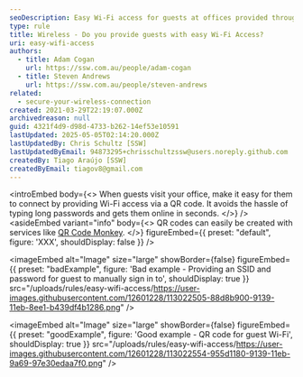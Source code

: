 ```yaml
---
seoDescription: Easy Wi-Fi access for guests at offices provided through QR codes for seamless connectivity.
type: rule
title: Wireless - Do you provide guests with easy Wi-Fi Access?
uri: easy-wifi-access
authors:
  - title: Adam Cogan
    url: https://ssw.com.au/people/adam-cogan
  - title: Steven Andrews
    url: https://ssw.com.au/people/steven-andrews
related:
  - secure-your-wireless-connection
created: 2021-03-29T22:19:07.000Z
archivedreason: null
guid: 4321f4d9-d98d-4733-b262-14ef53e10591
lastUpdated: 2025-05-05T02:14:20.000Z
lastUpdatedBy: Chris Schultz [SSW]
lastUpdatedByEmail: 94873295+chrisschultzssw@users.noreply.github.com
createdBy: Tiago Araújo [SSW]
createdByEmail: tiagov8@gmail.com
---
```


<introEmbed
  body={<>
When guests visit your office, make it easy for them to connect by providing Wi-Fi access via a QR code. It avoids the hassle of typing long passwords and gets them online in seconds.
  </>}
/>
<asideEmbed
  variant="info"
  body={<>
    QR codes can easily be created with services like [QR Code Monkey](https://www.qrcode-monkey.com/#wifi).
  </>}
  figureEmbed={{
    preset: "default",
    figure: 'XXX',
    shouldDisplay: false
  }}
/>

<imageEmbed
  alt="Image"
  size="large"
  showBorder={false}
  figureEmbed={{
    preset: "badExample",
    figure: 'Bad example - Providing an SSID and password for guest to manually sign in to',
    shouldDisplay: true
  }}
  src="/uploads/rules/easy-wifi-access/https://user-images.githubusercontent.com/12601228/113022505-88d8b900-9139-11eb-8ee1-b439df4b1286.png"
/>

<imageEmbed
  alt="Image"
  size="large"
  showBorder={false}
  figureEmbed={{
    preset: "goodExample",
    figure: 'Good example - QR code for guest Wi-Fi',
    shouldDisplay: true
  }}
  src="/uploads/rules/easy-wifi-access/https://user-images.githubusercontent.com/12601228/113022554-955d1180-9139-11eb-9a69-97e30edaa7f0.png"
/>
